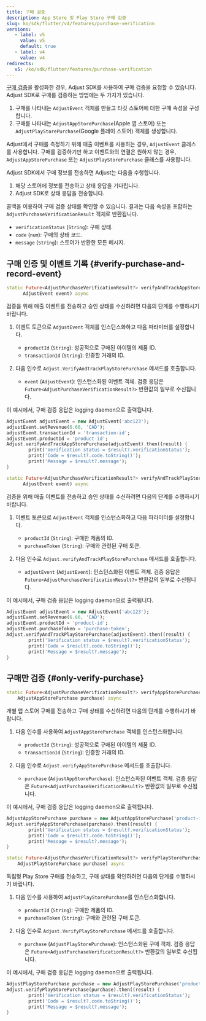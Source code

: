 ```yaml
---
title: 구매 검증
description: App Store 및 Play Store 구매 검증
slug: ko/sdk/flutter/v4/features/purchase-verification
versions:
   - label: v5
     value: v5
     default: true
   - label: v4
     value: v4
redirects:
   v5: /ko/sdk/flutter/features/purchase-verification
---
```


[구매 검증](https://help.adjust.com/ko/article/purchase-verification)을 활성화한 경우, Adjust SDK를 사용하여 구매 검증을 요청할 수 있습니다. Adjust SDK로 구매를 검증하는 방법에는 두 가지가 있습니다.

1. 구매를 나타내는 `AdjustEvent` 객체를 만들고 타깃 스토어에 대한 구매 속성을 구성합니다.
2. 구매를 나타내는 `AdjustAppStorePurchase`\(Apple 앱 스토어\) 또는 `AdjustPlayStorePurchase`\(Google 플레이 스토어\) 객체를 생성합니다.

<Callout type="tip">

Adjust에서 구매를 측정하기 위해 매출 이벤트를 사용하는 경우, `AdjustEvent` 클래스를 사용합니다. 구매를 검증하기만 하고 이벤트와의 연결은 원하지 않는 경우, `AdjustAppStorePurchase` 또는 `AdjustPlayStorePurchase` 클래스를 사용합니다.

</Callout>

Adjust SDK에서 구매 정보를 전송하면 Adjust는 다음을 수행합니다.

1. 해당 스토어에 정보를 전송하고 상태 응답을 기다립니다.
2. Adjust SDK로 상태 응답을 전송합니다.

콜백을 이용하여 구매 검증 상태를 확인할 수 있습니다. 결과는 다음 속성을 포함하는 `AdjustPurchaseVerificationResult` 객체로 반환됩니다.

- `verificationStatus` \(`String`\): 구매 상태.
- `code` \(`num`\): 구매의 상태 코드.
- `message` \(`String`\): 스토어가 반환한 모든 메시지.

## 구매 인증 및 이벤트 기록 \{\#verify\-purchase\-and\-record\-event\}

<Tabs>
<Tab title="App Store" icon="StoreAppStore" sync="appstore">

<CodeBlock title="메서드 서명">

```dart
static Future<AdjustPurchaseVerificationResult?> verifyAndTrackAppStorePurchase(
      AdjustEvent event) async
```

</CodeBlock>

검증을 위해 매출 이벤트를 전송하고 승인 상태를 수신하려면 다음의 단계를 수행하시기 바랍니다.

1. 이벤트 토큰으로 `AdjustEvent` 객체를 인스턴스화하고 다음 파라미터를 설정합니다.

   - `productId` \(`String`\): 성공적으로 구매된 아이템의 제품 ID.
   - `transactionId` \(`String`\): 인증할 거래의 ID.

2. 다음 인수로 `Adjust.VerifyAndTrackPlayStorePurchase` 메서드를 호출합니다.
   - `event` \(`AdjustEvent`\): 인스턴스화된 이벤트 객체. 검증 응답은 `Future<AdjustPurchaseVerificationResult?>` 반환값의 일부로 수신됩니다.

이 예시에서, 구매 검증 응답은 logging daemon으로 출력됩니다.

```dart
AdjustEvent adjustEvent = new AdjustEvent('abc123');
adjustEvent.setRevenue(6.66, 'CAD');
adjustEvent.transactionId = 'transaction-id';
adjustEvent.productId = 'product-id';
Adjust.verifyAndTrackAppStorePurchase(adjustEvent).then((result) {
        print('Verification status = $result?.verificationStatus');
        print('Code = $result?.code.toString()');
        print('Message = $result?.message');
}
```

</Tab>
<Tab title="Google Play" icon="PlatformGooglePlay" sync="playstore">

<CodeBlock title="메서드 서명">

```dart
static Future<AdjustPurchaseVerificationResult?> verifyAndTrackPlayStorePurchase(
      AdjustEvent event) async
```

</CodeBlock>

검증을 위해 매출 이벤트를 전송하고 승인 상태를 수신하려면 다음의 단계를 수행하시기 바랍니다.

1. 이벤트 토큰으로 `AdjustEvent` 객체를 인스턴스화하고 다음 파라미터를 설정합니다.

   - `productId` \(`String`\): 구매한 제품의 ID.
   - `purchaseToken` \(`String`\): 구매와 관련된 구매 토큰.

2. 다음 인수로 `Adjust.verifyAndTrackPlayStorePurchase` 메서드를 호출합니다.
   - `adjustEvent` \(`AdjustEvent`\): 인스턴스화된 이벤트 객체. 검증 응답은 `Future<AdjustPurchaseVerificationResult?>` 반환값의 일부로 수신됩니다.

이 예시에서, 구매 검증 응답은 logging daemon으로 출력됩니다.

```dart
AdjustEvent adjustEvent = new AdjustEvent('abc123');
adjustEvent.setRevenue(6.66, 'CAD');
adjustEvent.productId = 'product-id';
adjustEvent.purchaseToken = 'purchase-token';
Adjust.verifyAndTrackPlayStorePurchase(adjustEvent).then((result) {
        print('Verification status = $result?.verificationStatus');
        print('Code = $result?.code.toString()');
        print('Message = $result?.message');
}
```

</Tab>
</Tabs>

## 구매만 검증 \{\#only\-verify\-purchase\}

<Tabs>
<Tab title="App Store" icon="StoreAppStore" sync="appstore">

<CodeBlock title="메서드 서명">

```dart
static Future<AdjustPurchaseVerificationResult?> verifyAppStorePurchase(
    AdjustAppStorePurchase purchase) async
```

</CodeBlock>

개별 앱 스토어 구매를 전송하고 구매 상태를 수신하려면 다음의 단계를 수행하시기 바랍니다.

1. 다음 인수를 사용하여 `AdjustAppStorePurchase` 객체를 인스턴스화합니다.

   - `productId` \(`String`\): 성공적으로 구매된 아이템의 제품 ID.
   - `transactionId` \(`String`\): 인증할 거래의 ID.

2. 다음 인수로 `Adjust.verifyAppStorePurchase` 메서드를 호출합니다.
   - `purchase` \(`AdjustAppStorePurchase`\): 인스턴스화된 이벤트 객체. 검증 응답은 `Future<AdjustPurchaseVerificationResult?>` 반환값의 일부로 수신됩니다.

이 예시에서, 구매 검증 응답은 logging daemon으로 출력됩니다.

```dart
AdjustAppStorePurchase purchase = new AdjustAppStorePurchase('product-id', 'transaction-id');
Adjust.verifyAppStorePurchase(purchase).then((result) {
        print('Verification status = $result?.verificationStatus');
        print('Code = $result?.code.toString()');
        print('Message = $result?.message');
}
```

</Tab>
<Tab title="Google Play" icon="PlatformGooglePlay" sync="playstore">

<CodeBlock title="메서드 서명">

```dart
static Future<AdjustPurchaseVerificationResult?> verifyPlayStorePurchase(
    AdjustPlayStorePurchase purchase) async
```

</CodeBlock>

독립형 Play Store 구매를 전송하고, 구매 상태를 확인하려면 다음의 단계를 수행하시기 바랍니다.

1. 다음 인수를 사용하여 `AdjustPlayStorePurchase`를 인스턴스화합니다.

   - `productId` \(`String`\): 구매한 제품의 ID.
   - `purchaseToken` \(`String`\): 구매와 관련된 구매 토큰.

2. 다음 인수로 `Adjust.VerifyPlayStorePurchase` 메서드를 호출합니다.
   - `purchase` \(`AdjustPlayStorePurchase`\): 인스턴스화된 구매 객체. 검증 응답은 `Future<AdjustPurchaseVerificationResult?>` 반환값의 일부로 수신됩니다.

이 예시에서, 구매 검증 응답은 logging daemon으로 출력됩니다.

```dart
AdjustPlayStorePurchase purchase = new AdjustPlayStorePurchase('product-id', 'purchase-token');
Adjust.verifyPlayStorePurchase(purchase).then((result) {
        print('Verification status = $result?.verificationStatus');
        print('Code = $result?.code.toString()');
        print('Message = $result?.message');
}
```

</Tab>
</Tabs>
